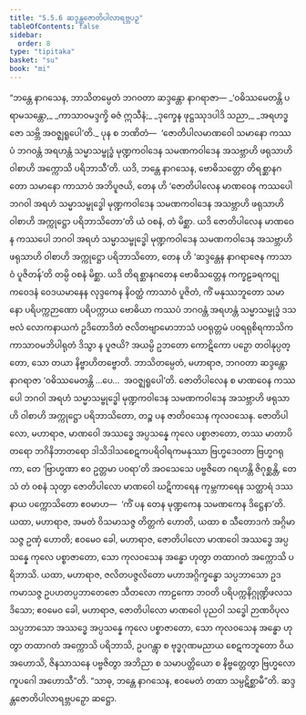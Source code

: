 ```yaml
---
title: "5.5.6 ဆဒ္ဒန္တဇောတိပါလာရဗ္ဘပဉှ"
tableOfContents: false
sidebar:
  order: 8
type: "tipitaka"
basket: "su"
book: "mi"
---
```



<DynamicBreadcrumb />

<Division number="165" book="mi">

<Paragraph number="984" book="mi">
“ဘန္တေ နာဂသေန, ဘာသိတမ္ပေတံ ဘဂဝတာ ဆဒ္ဒန္တော နာဂရာဇာ—
</Paragraph>

<Paragraph number="985" type="verses" book="mi">
_‘ဝဓိဿမေတန္တိ ပရာမသန္တော,_  
_ကာသာဝမဒ္ဒက္ခိ ဓဇံ ဣသီနံ;_  
_ဒုက္ခေန ဖုဋ္ဌဿုဒပါဒိ သညာ,_  
_အရဟဒ္ဓဇော သဗ္ဘိ အဝဇ္ဈရူပေါ’တိ._  

</Paragraph>

<Paragraph number="986" book="mi">
ပုန စ ဘဏိတံ—  ‘ဇောတိပါလမာဏဝေါ သမာနော ကဿပံ ဘဂဝန္တံ အရဟန္တံ သမ္မာသမ္ဗုဒ္ဓံ မုဏ္ဍကဝါဒေန သမဏကဝါဒေန အသဗ္ဘာဟိ ဖရုသာဟိ ဝါစာဟိ အက္ကောသိ ပရိဘာသီ’တိ. ယဒိ, ဘန္တေ နာဂသေန, ဗောဓိသတ္တော တိရစ္ဆာနဂတော သမာနော ကာသာဝံ အဘိပူဇယိ, တေန ဟိ ‘ဇောတိပါလေန မာဏဝေန ကဿပေါ ဘဂဝါ အရဟံ သမ္မာသမ္ဗုဒ္ဓေါ မုဏ္ဍကဝါဒေန သမဏကဝါဒေန အသဗ္ဘာဟိ ဖရုသာဟိ ဝါစာဟိ အက္ကုဋ္ဌော ပရိဘာသိတော’တိ ယံ ဝစနံ, တံ မိစ္ဆာ. ယဒိ ဇောတိပါလေန မာဏဝေန ကဿပေါ ဘဂဝါ အရဟံ သမ္မာသမ္ဗုဒ္ဓေါ မုဏ္ဍကဝါဒေန သမဏကဝါဒေန အသဗ္ဘာဟိ ဖရုသာဟိ ဝါစာဟိ အက္ကုဋ္ဌော ပရိဘာသိတော, တေန ဟိ ‘ဆဒ္ဒန္တေန နာဂရာဇေန ကာသာဝံ ပူဇိတန်’တိ တမ္ပိ ဝစနံ မိစ္ဆာ. ယဒိ တိရစ္ဆာနဂတေန ဗောဓိသတ္တေန ကက္ခဠခရကဋုကဝေဒနံ ဝေဒယမာနေန လုဒ္ဒကေန နိဝတ္ထံ ကာသာဝံ ပူဇိတံ, ကိံ မနုဿဘူတော သမာနော ပရိပက္ကဉာဏော ပရိပက္ကာယ ဗောဓိယာ ကဿပံ ဘဂဝန္တံ အရဟန္တံ သမ္မာသမ္ဗုဒ္ဓံ ဒသဗလံ လောကနာယကံ ဥဒိတောဒိတံ ဇလိတဗျာမောဘာသံ ပဝရုတ္တမံ ပဝရရုစိရကာသိကကာသာဝမဘိပါရုတံ ဒိသွာ န ပူဇယိ? အယမ္ပိ ဥဘတော ကောဋိကော ပဉှော တဝါနုပ္ပတ္တော, သော တယာ နိဗ္ဗာဟိတဗ္ဗောတိ.
</Paragraph>

<Paragraph number="987" book="mi">
ဘာသိတမ္ပေတံ, မဟာရာဇ, ဘဂဝတာ ဆဒ္ဒန္တော နာဂရာဇာ ‘ဝဓိဿမေတန္တိ …ပေ…  အဝဇ္ဈရူပေါ’တိ. ဇောတိပါလေန စ မာဏဝေန ကဿပေါ ဘဂဝါ အရဟံ သမ္မာသမ္ဗုဒ္ဓေါ မုဏ္ဍကဝါဒေန သမဏကဝါဒေန အသဗ္ဘာဟိ ဖရုသာဟိ ဝါစာဟိ အက္ကုဋ္ဌော ပရိဘာသိတော, တဉ္စ ပန ဇာတိဝသေန ကုလဝသေန. ဇောတိပါလော, မဟာရာဇ, မာဏဝေါ အဿဒ္ဓေ အပ္ပသန္နေ ကုလေ ပစ္စာဇာတော, တဿ မာတာပိတရော ဘဂိနိဘာတရော ဒါသိဒါသစေဋကပရိဝါရကမနုဿာ ဗြဟ္မဒေဝတာ ဗြဟ္မဂရုကာ, တေ ‘ဗြာဟ္မဏာ ဧဝ ဥတ္တမာ ပဝရာ’တိ အဝသေသေ ပဗ္ဗဇိတေ ဂရဟန္တိ ဇိဂုစ္ဆန္တိ, တေသံ တံ ဝစနံ သုတွာ ဇောတိပါလော မာဏဝေါ ဃဋိကာရေန ကုမ္ဘကာရေန သတ္ထာရံ ဒဿနာယ ပက္ကောသိတော ဧဝမာဟ—  ‘ကိံ ပန တေန မုဏ္ဍကေန သမဏကေန ဒိဋ္ဌေနာ’တိ.
</Paragraph>

<Paragraph number="988" book="mi">
ယထာ, မဟာရာဇ, အမတံ ဝိသမာသဇ္ဇ တိတ္တကံ ဟောတိ, ယထာ စ သီတောဒကံ အဂ္ဂိမာသဇ္ဇ ဥဏှံ ဟောတိ; ဧဝမေဝ ခေါ, မဟာရာဇ, ဇောတိပါလော မာဏဝေါ အဿဒ္ဓေ အပ္ပသန္နေ ကုလေ ပစ္စာဇာတော, သော ကုလဝသေန အန္ဓော ဟုတွာ တထာဂတံ အက္ကောသိ ပရိဘာသိ.
</Paragraph>

<Paragraph number="989" book="mi">
ယထာ, မဟာရာဇ, ဇလိတပဇ္ဇလိတော မဟာအဂ္ဂိက္ခန္ဓော သပ္ပဘာသော ဥဒကမာသဇ္ဇ ဥပဟတပ္ပဘာတေဇော သီတလော ကာဠကော ဘဝတိ ပရိပက္ကနိဂ္ဂုဏ္ဍိဖလသဒိသော; ဧဝမေဝ ခေါ, မဟာရာဇ, ဇောတိပါလော မာဏဝေါ ပုညဝါ သဒ္ဓေါ ဉာဏဝိပုလသပ္ပဘာသော အဿဒ္ဓေ အပ္ပသန္နေ ကုလေ ပစ္စာဇာတော, သော ကုလဝသေန အန္ဓော ဟုတွာ တထာဂတံ အက္ကောသိ ပရိဘာသိ, ဥပဂန္တွာ စ ဗုဒ္ဓဂုဏမညာယ စေဋကဘူတော ဝိယ အဟောသိ, ဇိနသာသနေ ပဗ္ဗဇိတွာ အဘိညာ စ သမာပတ္တိယော စ နိဗ္ဗတ္တေတွာ ဗြဟ္မလောကူပဂေါ အဟောသီ”တိ. “သာဓု, ဘန္တေ နာဂသေန, ဧဝမေတံ တထာ သမ္ပဋိစ္ဆာမီ”တိ.

</Paragraph>
</Division>

<Paragraph number="990" type="center" book="mi">
ဆဒ္ဒန္တဇောတိပါလာရဗ္ဘပဉှော ဆဋ္ဌော.
</Paragraph>